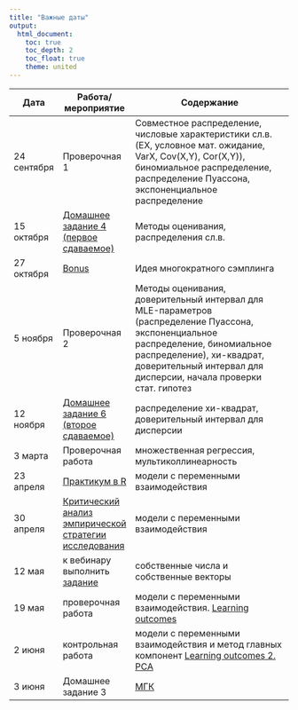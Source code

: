 ```yaml
---
title: "Важные даты"
output: 
  html_document:
    toc: true
    toc_depth: 2
    toc_float: true
    theme: united
---
```


Дата | Работа/мероприятие  | Содержание
-------- | -------- | --------------------------------------------------------
24 сентября | Проверочная 1  | Совместное распределение, числовые характеристики сл.в. (EX, условное мат. ожидание, VarX, Cov(X,Y), Cor(X,Y)), биномиальное распределение, распределение Пуассона, экспоненциальное распределение
15 октября | <a href="tvims2_hw4.pdf" title=>Домашнее задание 4 (первое сдаваемое)</a> | Методы оценивания, распределения сл.в.
27 октября | <a href="tvims2_hw_bonus.pdf" title=>Bonus</a> | Идея многократного сэмплинга
5 ноября | Проверочная 2 | Методы оценивания, доверительный интервал для MLE-параметров (распределение Пуассона, экспоненциальное распределение, биномиальное распределение), хи-квадрат, доверительный интервал для дисперсии, начала проверки стат. гипотез
12 ноября | <a href="https://www.dropbox.com/sh/xt97x9qn66uvx10/AADLVJ5O3So7dc0wIPRt-1Mca?dl=0" title=>Домашнее задание 6 (второе сдаваемое)</a> |распределение хи-квадрат, доверительный интервал для дисперсии
3 марта | Проверочная работа |множественная регрессия, мультиколлинеарность
23 апреля | <a href="https://drive.google.com/drive/folders/1tk13EF4Mf6P-w_iIVZ1SEt9PoDli1Vsr"title=>Практикум в R </a> | модели с переменными взаимодействия
30 апреля | <a href="https://drive.google.com/drive/folders/1PUh6r7B6kchRLY7LAMZmcPfoqa_9wEp9"title=>Критический анализ эмпирической стратегии исследования</a> | модели с переменными взаимодействия
12 мая | к вебинару выполнить <a href="tvims3_seminar4.pdf"title=>задание</a> | собственные числа и собственные векторы 
19 мая  | проверочная работа | модели с переменными взаимодействия. <a href="tvims3_LO1.pdf" title=>Learning outcomes</a>
2 июня | контрольная работа | модели с переменными взаимодействия и метод главных компонент <a href="tvims3_LO2.pdf" title=>Learning outcomes 2. PCA</a>
3 июня | Домашнее задание 3 | <a href="tvims3_hw_PCA.pdf" title=>МГК</a>
